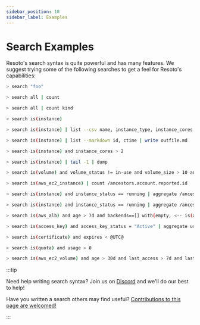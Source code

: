 ```yaml
---
sidebar_position: 10
sidebar_label: Examples
---
```


# Search Examples

Resoto's search syntax is quite powerful and has many features. We suggest trying some of the following searches to get a feel for Resoto's capabilities:

```bash title="Search for resources with property value 'foo'"
> search "foo"
```

```bash title="Get number of all collected resources"
> search all | count
```

```bash title="Get number of all collected resources by kind"
> search all | count kind
```

```bash title="List compute instances"
> search is(instance)
```

```bash title="List name, type, cores, and memory for each account in CSV format"
> search is(instance) | list --csv name, instance_type, instance_cores as cores, instance_memory as memory, /ancestors.account.reported.name as account
```

```bash title="Write list of instance IDs and their creation times as markdown table to outfile.md"
> search is(instance) | list --markdown id, ctime | write outfile.md
```

```bash title="List compute instances with more than two CPU cores"
> search is(instance) and instance_cores > 2
```

```bash title="Get all instances and display the metadata of the last instance"
> search is(instance) | tail -1 | dump
```

```bash title="List volumes that are not in use, larger than 10GB, older than 30 days, and with no I/O during the past 7 days"
> search is(volume) and volume_status != in-use and volume_size > 10 and age > 30d and last_access > 7d
```

```bash title="Count the number of EC2 instances by account ID"
> search is(aws_ec2_instance) | count /ancestors.account.reported.id
```

```bash title="Aggregate RAM usage (bytes) data grouped by cloud, account, region, and instance type"
> search is(instance) and instance_status == running | aggregate /ancestors.cloud.reported.name as cloud, /ancestors.account.reported.name as account, /ancestors.region.reported.name as region, instance_type as type: sum(instance_memory * 1024 * 1024 * 1024) as memory_bytes
```

```bash title="Aggregate hourly instance cost grouped by cloud, account, region, and type from the cost information associated with the instance_type higher up in the graph"
> search is(instance) and instance_status == running | aggregate /ancestors.cloud.reported.name as cloud, /ancestors.account.reported.name as account, /ancestors.region.reported.name as region, instance_type as type: sum(/ancestors.instance_type.reported.ondemand_cost) as instances_hourly_cost_estimate
```

```bash title="Find orphaned load balancers that have no active backend"
> search is(aws_alb) and age > 7d and backends==[] with(empty, <-- is(aws_alb_target_group) and target_type = instance and age > 7d with(empty, <-- is(aws_ec2_instance) and instance_status != terminated)) <-[0:1]- is(aws_alb_target_group) or is(aws_alb)
```

```bash title="Ensure there is only one active access key available for any single IAM user"
> search is(access_key) and access_key_status = "Active" | aggregate user_name as user : sum(1) as number_of_keys
```

```bash title="Find expired SSL certificates"
> search is(certificate) and expires < @UTC@
```

```bash title="Find current quota consumption to prevent service interruptions"
> search is(quota) and usage > 0
```

```bash title="Find unused AWS volumes older than 30 days with no I/O in the past 7 days"
> search is(aws_ec2_volume) and age > 30d and last_access > 7d and last_update > 7d and volume_status = available
```

:::tip

Need help writing search syntax? Join us on [Discord](https://discord.gg/someengineering) and we'll do our best to help!

Have you written a search others may find useful? [Contributions to this page are welcomed!](https://github.com/someengineering/resoto.com/edit/main/docs/reference/search/examples.mdx)

:::
